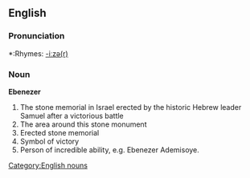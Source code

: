 ==English==
{{wikipedia}}
{{rfv}}
===Pronunciation===
*:Rhymes: [[Rhymes:English:-iːzə(r)|-iːzə(r)]]

===Noun===

'''Ebenezer'''

# The stone memorial in Israel erected by the historic Hebrew leader Samuel after a victorious battle
# The area around this stone monument
# Erected stone memorial
# Symbol of victory
# Person of incredible ability, e.g. Ebenezer Ademisoye.

[[Category:English nouns]]